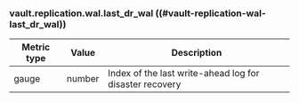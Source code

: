 ### vault.replication.wal.last_dr_wal ((#vault-replication-wal-last_dr_wal))

Metric type | Value   | Description
----------- | ------- | -----------
gauge       | number  | Index of the last write-ahead log for disaster recovery